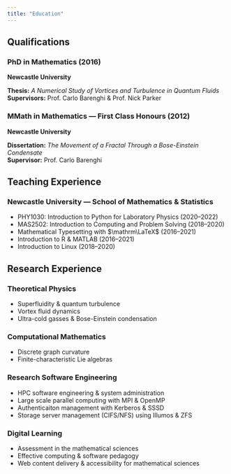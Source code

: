 ```yaml
---
title: "Education"
---
```


## Qualifications

### PhD in Mathematics (2016)
**Newcastle University**

**Thesis:** *A Numerical Study of Vortices and Turbulence in Quantum Fluids*\
**Supervisors:** Prof. Carlo Barenghi & Prof. Nick Parker

### MMath in Mathematics --- First Class Honours (2012)
**Newcastle University**

**Dissertation:** *The Movement of a Fractal Through a Bose-Einstein Condensate*\
**Supervisor:** Prof. Carlo Barenghi

## Teaching Experience

### Newcastle University --- School of Mathematics & Statistics
 * PHY1030: Introduction to Python for Laboratory Physics (2020--2022)
 * MAS2502: Introduction to Computing and Problem Solving (2018--2020)
 * Mathematical Typesetting with $\mathrm\LaTeX$ (2016--2021)
 * Introduction to R & MATLAB (2016--2021)
 * Introduction to Linux (2018--2020)

## Research Experience

### Theoretical Physics
 * Superfluidity & quantum turbulence
 * Vortex fluid dynamics
 * Ultra-cold gasses & Bose-Einstein condensation

### Computational Mathematics
 * Discrete graph curvature
 * Finite-characteristic Lie algebras

### Research Software Engineering
 * HPC software engineering & system administration
 * Large scale parallel computing with MPI & OpenMP
 * Authenticaiton management with Kerberos & SSSD
 * Storage server management (CIFS/NFS) using Illumos & ZFS

### Digital Learning
 * Assessment in the mathematical sciences
 * Effective computing & software pedagogy
 * Web content delivery & accessibility for mathematical sciences
